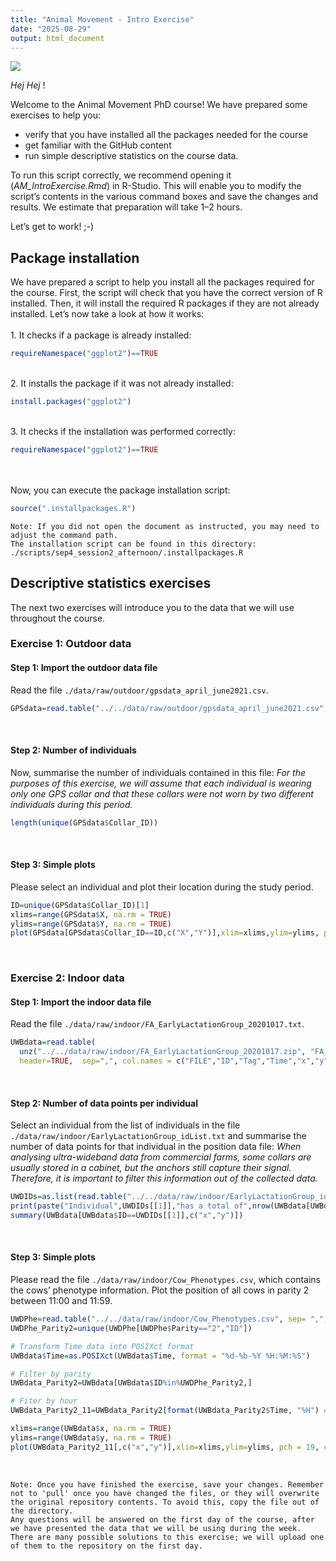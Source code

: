 ```yaml
---
title: "Animal Movement - Intro Exercise"
date: "2025-08-29"
output: html_document
---
```


![](../../logo/logo.png)

*Hej Hej* !

Welcome to the Animal Movement PhD course! We have prepared some exercises to help you:

-   verify that you have installed all the packages needed for the course\
-   get familiar with the GitHub content\
-   run simple descriptive statistics on the course data.

To run this script correctly, we recommend opening it (*AM_IntroExercise.Rmd*) in R-Studio. This will enable you to modify the script's contents in the various command boxes and save the changes and results. We estimate that preparation will take 1--2 hours.

Let's get to work! ;-)

## Package installation

We have prepared a script to help you install all the packages required for the course. First, the script will check that you have the correct version of R installed. Then, it will install the required R packages if they are not already installed. Let's now take a look at how it works:\
\
1. It checks if a package is already installed:

```r
requireNamespace("ggplot2")==TRUE
```

\
2. It installs the package if it was not already installed:

```r
install.packages("ggplot2")
```

\
3. It checks if the installation was performed correctly:

```r
requireNamespace("ggplot2")==TRUE
```

\
\
Now, you can execute the package installation script:

```r
source(".installpackages.R")
```

```         
Note: If you did not open the document as instructed, you may need to adjust the command path.
The installation script can be found in this directory: ./scripts/sep4_session2_afternoon/.installpackages.R 
```

## Descriptive statistics exercises

The next two exercises will introduce you to the data that we will use throughout the course.

### Exercise 1: Outdoor data

#### Step 1: Import the outdoor data file

Read the file `./data/raw/outdoor/gpsdata_april_june2021.csv`.

```r
GPSdata=read.table("../../data/raw/outdoor/gpsdata_april_june2021.csv", sep=",", header = T)
```

\

#### Step 2: Number of individuals

Now, summarise the number of individuals contained in this file: *For the purposes of this exercise, we will assume that each individual is wearing only one GPS collar and that these collars were not worn by two different individuals during this period.*

```r
length(unique(GPSdata$Collar_ID))
```

\

#### Step 3: Simple plots

Please select an individual and plot their location during the study period.

```r
ID=unique(GPSdata$Collar_ID)[1]
xlims=range(GPSdata$X, na.rm = TRUE)
ylims=range(GPSdata$Y, na.rm = TRUE)
plot(GPSdata[GPSdata$Collar_ID==ID,c("X","Y")],xlim=xlims,ylim=ylims, pch = 19, col = "blue")
```

\

### Exercise 2: Indoor data

#### Step 1: Import the indoor data file

Read the file `./data/raw/indoor/FA_EarlyLactationGroup_20201017.txt`.
```r
UWBdata=read.table(
  unz("../../data/raw/indoor/FA_EarlyLactationGroup_20201017.zip", "FA_EarlyLactationGroup_20201017.txt"), 
  header=TRUE,  sep=",", col.names = c("FILE","ID","Tag","Time","x","y","z"))
```

\

#### Step 2: Number of data points per individual

Select an individual from the list of individuals in the file `./data/raw/indoor/EarlyLactationGroup_idList.txt` and summarise the number of data points for that individual in the position data file: *When analysing ultra-wideband data from commercial farms, some collars are usually stored in a cabinet, but the anchors still capture their signal. Therefore, it is important to filter this information out of the collected data.*

```r
UWDIDs=as.list(read.table("../../data/raw/indoor/EarlyLactationGroup_idList.txt", sep= ",", header = F))
print(paste("Individual",UWDIDs[[1]],"has a total of",nrow(UWBdata[UWBdata$ID==UWDIDs[[1]],]),"positions recorded on 17 October 2020. See the summary of the axis below:"))
summary(UWBdata[UWBdata$ID==UWDIDs[[1]],c("x","y")])
```

\

#### Step 3: Simple plots

Please read the file `./data/raw/indoor/Cow_Phenotypes.csv`, which contains the cows' phenotype information. Plot the position of all cows in parity 2 between 11:00 and 11:59.

```r
UWDPhe=read.table("../../data/raw/indoor/Cow_Phenotypes.csv", sep= ",", header = T)
UWDPhe_Parity2=unique(UWDPhe[UWDPhe$Parity=="2","ID"])

# Transform Time data into POSIXct format
UWBdata$Time=as.POSIXct(UWBdata$Time, format = "%d-%b-%Y %H:%M:%S")

# Filter by parity 
UWBdata_Parity2=UWBdata[UWBdata$ID%in%UWDPhe_Parity2,]

# Fiter by hour
UWBdata_Parity2_11=UWBdata_Parity2[format(UWBdata_Parity2$Time, "%H") == "11", ]

xlims=range(UWBdata$x, na.rm = TRUE)
ylims=range(UWBdata$y, na.rm = TRUE)
plot(UWBdata_Parity2_11[,c("x","y")],xlim=xlims,ylim=ylims, pch = 19, col = "darkgreen")
```

\


```         
Note: Once you have finished the exercise, save your changes. Remember not to 'pull' once you have changed the files, or they will overwrite the original repository contents. To avoid this, copy the file out of the directory.
Any questions will be answered on the first day of the course, after we have presented the data that we will be using during the week. There are many possible solutions to this exercise; we will upload one of them to the repository on the first day. 
```
